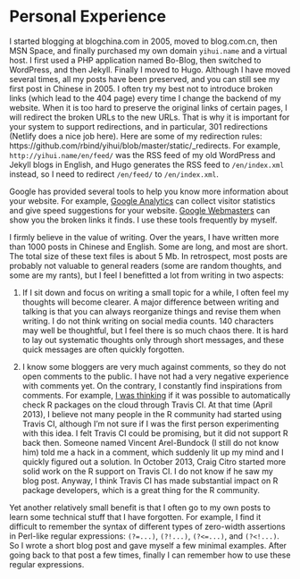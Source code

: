 # Personal Experience

I started blogging at blogchina.com in 2005, moved to blog.com.cn, then MSN Space, and finally purchased my own domain `yihui.name` and a virtual host. I first used a PHP application named Bo-Blog, then switched to WordPress, and then Jekyll. Finally I moved to Hugo. Although I have moved several times, all my posts have been preserved, and you can still see my first post in Chinese in 2005. I often try my best not to introduce broken links (which lead to the 404 page) every time I change the backend of my website. When it is too hard to preserve the original links of certain pages, I will redirect the broken URLs to the new URLs. That is why it is important for your system to support redirections, and in particular, 301 redirections (Netlify does a nice job here). Here are some of my redirection rules: https://github.com/rbind/yihui/blob/master/static/_redirects. For example, `http://yihui.name/en/feed/` was the RSS feed of my old WordPress and Jekyll blogs in English, and Hugo generates the RSS feed to `/en/index.xml` instead, so I need to redirect `/en/feed/` to `/en/index.xml`.

Google has provided several tools to help you know more information about your website. For example, [Google Analytics](https://analytics.google.com) can collect visitor statistics and give speed suggestions for your website. [Google Webmasters](https://www.google.com/webmasters/) can show you the broken links it finds. I use these tools frequently by myself.

I firmly believe in the value of writing. Over the years, I have written more than 1000 posts in Chinese and English. Some are long, and most are short. The total size of these text files is about 5 Mb. In retrospect, most posts are probably not valuable to general readers (some are random thoughts, and some are my rants), but I feel I benefitted a lot from writing in two aspects:

1. If I sit down and focus on writing a small topic for a while, I often feel my thoughts will become clearer. A major difference between writing and talking is that you can always reorganize things and revise them when writing. I do not think writing on social media counts. 140 characters may well be thoughtful, but I feel there is so much chaos there. It is hard to lay out systematic thoughts only through short messages, and these quick messages are often quickly forgotten.

1. I know some bloggers are very much against comments, so they do not open comments to the public. I have not had a very negative experience with comments yet. On the contrary, I constantly find inspirations from comments. For example, [I was thinking](https://yihui.name/en/2013/04/travis-ci-for-r/) if it was possible to automatically check R packages on the cloud through Travis CI. At that time (April 2013), I believe not many people in the R community had started using Travis CI, although I'm not sure if I was the first person experimenting with this idea. I felt Travis CI could be promising, but it did not support R back then. Someone named Vincent Arel-Bundock (I still do not know him) told me a hack in a comment, which suddenly lit up my mind and I quickly figured out a solution. In October 2013, Craig Citro started more solid work on the R support on Travis CI. I do not know if he saw my blog post. Anyway, I think Travis CI has made substantial impact on R package developers, which is a great thing for the R community.

Yet another relatively small benefit is that I often go to my own posts to learn some technical stuff that I have forgotten. For example, I find it difficult to remember the syntax of different types of zero-width assertions in Perl-like regular expressions: `(?=...)`, `(?!...)`, `(?<=...)`, and `(?<!...)`. So I wrote a short blog post and gave myself a few minimal examples. After going back to that post a few times, finally I can remember how to use these regular expressions.
